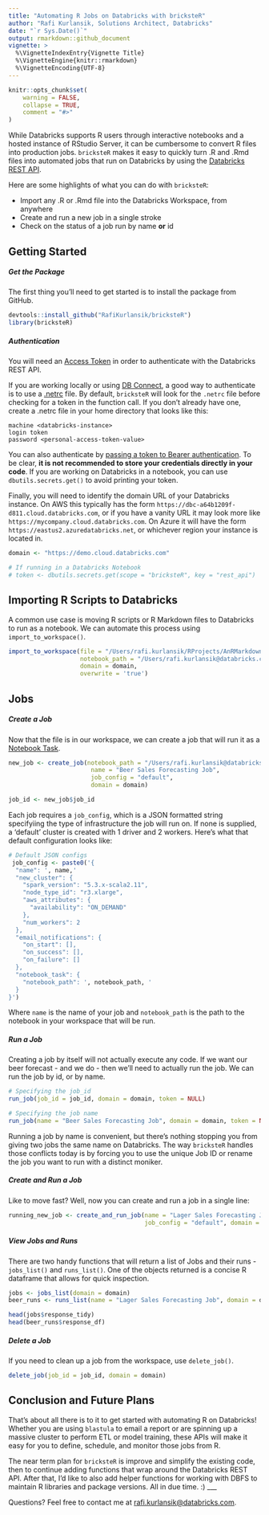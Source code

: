 ```yaml
---
title: "Automating R Jobs on Databricks with bricksteR"
author: "Rafi Kurlansik, Solutions Architect, Databricks"
date: "`r Sys.Date()`"
output: rmarkdown::github_document
vignette: >
  %\VignetteIndexEntry{Vignette Title}
  %\VignetteEngine{knitr::rmarkdown}
  %\VignetteEncoding{UTF-8}
---
```


```r
knitr::opts_chunk$set(
	warning = FALSE,
	collapse = TRUE,
	comment = "#>"
)
```

While Databricks supports R users through interactive notebooks and a hosted instance of RStudio Server, it can be cumbersome to convert R files into production jobs.  `bricksteR` makes it easy to quickly turn .R and .Rmd files into automated jobs that run on Databricks by using the [Databricks REST API](https://docs.databricks.com/dev-tools/api/latest/).

Here are some highlights of what you can do with `bricksteR`:

* Import any .R or .Rmd file into the Databricks Workspace, from anywhere
* Create and run a new job in a single stroke
* Check on the status of a job run by name **or** id

## Getting Started

##### Get the Package

The first thing you'll need to get started is to install the package from GitHub.  

```r
devtools::install_github("RafiKurlansik/bricksteR")
library(bricksteR)
```

##### Authentication

You will need an [Access Token](https://docs.databricks.com/dev-tools/api/latest/authentication.html#authentication) in order to authenticate with the Databricks REST API.  

If you are working locally or using [DB Connect](https://docs.databricks.com/dev-tools/databricks-connect.html#databricks-connect), a good way to authenticate is to use a [.netrc](https://docs.databricks.com/dev-tools/api/latest/authentication.html#store-token-in-netrc-file-and-use-in-curl) file.  By default, `bricksteR` will look for the `.netrc` file before checking for a token in the function call.  If you don't already have one, create a .netrc file in your home directory that looks like this:

```
machine <databricks-instance>
login token
password <personal-access-token-value>
```

You can also authenticate by [passing a token to Bearer authentication](https://docs.databricks.com/dev-tools/api/latest/authentication.html#pass-token-to-bearer-authentication).  To be clear, **it is not recommended to store your credentials directly in your code**.  If you are working on Databricks in a notebook, you can use `dbutils.secrets.get()` to avoid printing your token.

Finally, you will need to identify the domain URL of your Databricks instance.  On AWS this typically has the form `https://dbc-a64b1209f-d811.cloud.databricks.com`, or if you have a vanity URL it may look more like `https://mycompany.cloud.databricks.com`.  On Azure it will have the form `https://eastus2.azuredatabricks.net`, or whichever region your instance is located in.

```r
domain <- "https://demo.cloud.databricks.com"

# If running in a Databricks Notebook
# token <- dbutils.secrets.get(scope = "bricksteR", key = "rest_api")
```

## Importing R Scripts to Databricks

A common use case is moving R scripts or R Markdown files to Databricks to run as a notebook.  We can automate this process using `import_to_workspace()`.  

```r
import_to_workspace(file = "/Users/rafi.kurlansik/RProjects/AnRMarkdownDoc.Rmd",
                    notebook_path = "/Users/rafi.kurlansik@databricks.com/AnRMarkDownDoc",
                    domain = domain,
                    overwrite = 'true')
```

## Jobs

##### Create a Job

Now that the file is in our workspace, we can create a job that will run it as a [Notebook Task](https://docs.databricks.com/dev-tools/api/latest/jobs.html#jobsnotebooktask).  

```r
new_job <- create_job(notebook_path = "/Users/rafi.kurlansik@databricks.com/AnRMarkDownDoc", 
                       name = "Beer Sales Forecasting Job",
                       job_config = "default",
                       domain = domain)

job_id <- new_job$job_id
```

Each job requires a `job_config`, which is a JSON formatted string specifyiing the type of infrastructure the job will run on.  If none is supplied, a 'default' cluster is created with 1 driver and 2 workers.  Here's what that default configuration looks like:

```r
# Default JSON configs
 job_config <- paste0('{
  "name": ', name,'
  "new_cluster": {
    "spark_version": "5.3.x-scala2.11",
    "node_type_id": "r3.xlarge",
    "aws_attributes": {
      "availability": "ON_DEMAND"
    },
    "num_workers": 2
  },
  "email_notifications": {
    "on_start": [],
    "on_success": [],
    "on_failure": []
  },
  "notebook_task": {
    "notebook_path": ', notebook_path, '
  }
}')

```
Where `name` is the name of your job and `notebook_path` is the path to the notebook in your workspace that will be run. 

##### Run a Job
Creating a job by itself will not actually execute any code.  If we want our beer forecast - and we do - then we'll need to actually run the job.  We can run the job by id, or by name.

```r
# Specifying the job_id
run_job(job_id = job_id, domain = domain, token = NULL)

# Specifying the job name
run_job(name = "Beer Sales Forecasting Job", domain = domain, token = NULL)
```

Running a job by name is convenient, but there's nothing stopping you from giving two jobs the same name on Databricks.  The way `bricksteR` handles those conflicts today is by forcing you to use the unique Job ID or rename the job you want to run with a distinct moniker.

##### Create and Run a Job
Like to move fast?  Well, now you can create and run a job in a single line:

```r
running_new_job <- create_and_run_job(name = "Lager Sales Forecasting Job", notebook_path = "/Users/rafi.kurlansik@databricks.com/AnRMarkDownDoc", 
                                      job_config = "default", domain = domain)
```

##### View Jobs and Runs
There are two handy functions that will return a list of Jobs and their runs - `jobs_list()` and `runs_list()`.  One of the objects returned is a concise R dataframe that allows for quick inspection.

```r
jobs <- jobs_list(domain = domain)
beer_runs <- runs_list(name = "Lager Sales Forecasting Job", domain = domain)

head(jobs$response_tidy)
head(beer_runs$response_df)
```

##### Delete a Job
If you need to clean up a job from the workspace, use `delete_job()`.

```r
delete_job(job_id = job_id, domain = domain)
```

## Conclusion and Future Plans

That's about all there is to it to get started with automating R on Databricks!  Whether you are using `blastula` to email a report or are spinning up a massive cluster to perform ETL or model training, these APIs will make it easy for you to define, schedule, and monitor those jobs from R.  

The near term plan for `bricksteR` is improve and simplify the existing code, then to continue adding functions that wrap around the Databricks REST API.  After that, I'd like to also add helper functions for working with DBFS to maintain R libraries and package versions.  All in due time. :)
___

Questions?  Feel free to contact me at [rafi.kurlansik@databricks.com](mailto:rafi.kurlansik@databricks.com).

